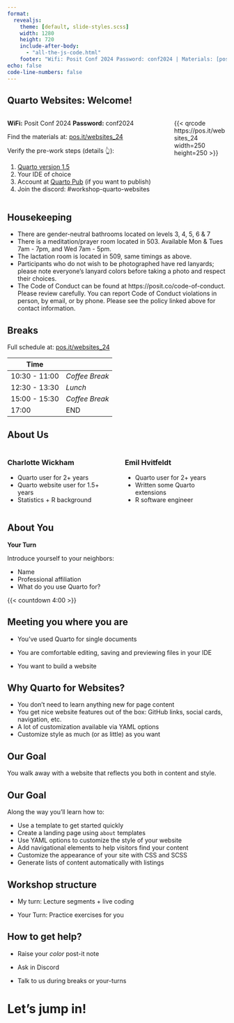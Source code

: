 ```yaml
---
format:
  revealjs: 
    theme: [default, slide-styles.scss]
    width: 1280
    height: 720
    include-after-body: 
      - "all-the-js-code.html"
    footer: "Wifi: Posit Conf 2024 Password: conf2024 | Materials: [pos.it/websites_24](https://pos.it/websites_24)"
echo: false
code-line-numbers: false
---
```


## Quarto Websites: Welcome!

::: {.columns}
::: {.column width=75%}
**WiFi:** Posit Conf 2024 **Password:** conf2024

Find the materials at: [pos.it/websites_24](https://pos.it/websites_24)

Verify the pre-work steps (details 👆):

1.  [Quarto version 1.5](https://quarto.org/docs/download/)
2.  Your IDE of choice
3.  Account at [Quarto Pub](https://quartopub.com) (if you want to publish)
4.  Join the discord: #workshop-quarto-websites
:::
::: {.column width=25%}
{{< qrcode https://pos.it/websites_24 width=250 height=250 >}}
:::
::: 


## Housekeeping

-   There are gender-neutral bathrooms located on levels 3, 4, 5, 6 & 7
-   There is a meditation/prayer room located in 503. Available Mon & Tues 7am - 7pm, and Wed 7am - 5pm.
-   The lactation room is located in 509, same timings as above.
-   Participants who do not wish to be photographed have red lanyards; please note everyone’s lanyard colors before taking a photo and respect their choices.
-   The Code of Conduct can be found at https://posit.co/code-of-conduct. Please review carefully. You can report Code of Conduct violations in person, by email, or by phone. Please see the policy linked above for contact information.

## Breaks 

Full schedule at: [pos.it/websites_24](https://pos.it/websites_24)

| Time          |                |
|---------------|----------------|
| 10:30 - 11:00 | *Coffee Break* |
| 12:30 - 13:30 | *Lunch*        |
| 15:00 - 15:30 | *Coffee Break* |
| 17:00         | END            |

## About Us

::::: columns
::: column
### Charlotte Wickham

-   Quarto user for 2+ years
-   Quarto website user for 1.5+ years
-   Statistics + R background
:::

::: column
### Emil Hvitfeldt

-   Quarto user for 2+ years
-   Written some Quarto extensions
-   R software engineer
:::
:::::

## About You

**Your Turn**

Introduce yourself to your neighbors:

-   Name
-   Professional affiliation
-   What do you use Quarto for?

{{< countdown 4:00 >}}

## Meeting you where you are

-   You've used Quarto for single documents

-   You are comfortable editing, saving and previewing files in your IDE

-   You want to build a website

## Why Quarto for Websites?

-   You don't need to learn anything new for page content
-   You get nice website features out of the box: GitHub links, social cards, navigation, etc.
-   A lot of customization available via YAML options
-   Customize style as much (or as little) as you want

## Our Goal

::: center
You walk away with a website that reflects you both in content and style.
:::

## Our Goal

Along the way you'll learn how to:

-   Use a template to get started quickly
-   Create a landing page using `about` templates
-   Use YAML options to customize the style of your website
-   Add navigational elements to help visitors find your content
-   Customize the appearance of your site with CSS and SCSS
-   Generate lists of content automatically with listings

## Workshop structure

-   My turn: Lecture segments + live coding

-   Your Turn: Practice exercises for you

## How to get help?

-   Raise your *color* post-it note

-   Ask in Discord

-   Talk to us during breaks or your-turns

# Let's jump in!